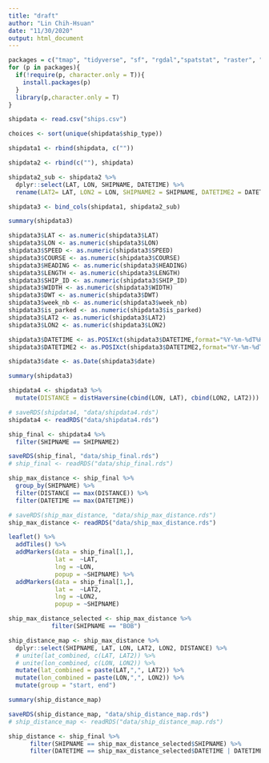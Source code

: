 ```yaml
---
title: "draft"
author: "Lin Chih-Hsuan"
date: "11/30/2020"
output: html_document
---
```


```r
packages = c("tmap", "tidyverse", "sf", "rgdal","spatstat", "raster", "maptools", "rgeos", "dplyr", "spatstat", "OpenStreetMap", "tmaptools", "dplyr", "geosphere", "leaflet", "plotly")
for (p in packages){
  if(!require(p, character.only = T)){
    install.packages(p)
  }
  library(p,character.only = T)
}
```

```r
shipdata <- read.csv("ships.csv")
```

```r
choices <- sort(unique(shipdata$ship_type))
```

```r
shipdata1 <- rbind(shipdata, c(""))
```

```r
shipdata2 <- rbind(c(""), shipdata)
```

```r
shipdata2_sub <- shipdata2 %>%
  dplyr::select(LAT, LON, SHIPNAME, DATETIME) %>%
  rename(LAT2= LAT, LON2 = LON, SHIPNAME2 = SHIPNAME, DATETIME2 = DATETIME)
```

```r
shipdata3 <- bind_cols(shipdata1, shipdata2_sub)
```

```r
summary(shipdata3)
```

```r
shipdata3$LAT <- as.numeric(shipdata3$LAT)
shipdata3$LON <- as.numeric(shipdata3$LON)
shipdata3$SPEED <- as.numeric(shipdata3$SPEED)
shipdata3$COURSE <- as.numeric(shipdata3$COURSE)
shipdata3$HEADING <- as.numeric(shipdata3$HEADING)
shipdata3$LENGTH <- as.numeric(shipdata3$LENGTH)
shipdata3$SHIP_ID <- as.numeric(shipdata3$SHIP_ID)
shipdata3$WIDTH <- as.numeric(shipdata3$WIDTH)
shipdata3$DWT <- as.numeric(shipdata3$DWT)
shipdata3$week_nb <- as.numeric(shipdata3$week_nb)
shipdata3$is_parked <- as.numeric(shipdata3$is_parked)
shipdata3$LAT2 <- as.numeric(shipdata3$LAT2)
shipdata3$LON2 <- as.numeric(shipdata3$LON2)
```

```r
shipdata3$DATETIME <- as.POSIXct(shipdata3$DATETIME,format="%Y-%m-%dT%H:%M:%OS")
shipdata3$DATETIME2 <- as.POSIXct(shipdata3$DATETIME2,format="%Y-%m-%dT%H:%M:%OS")
```

```r
shipdata3$date <- as.Date(shipdata3$date)
```

```r
summary(shipdata3)
```

```r
shipdata4 <- shipdata3 %>%
  mutate(DISTANCE = distHaversine(cbind(LON, LAT), cbind(LON2, LAT2)))
```

```r
# saveRDS(shipdata4, "data/shipdata4.rds")
shipdata4 <- readRDS("data/shipdata4.rds")
```

```r
ship_final <- shipdata4 %>%
  filter(SHIPNAME == SHIPNAME2)
```

```r
saveRDS(ship_final, "data/ship_final.rds")
# ship_final <- readRDS("data/ship_final.rds")
```

```r
ship_max_distance <- ship_final %>%
  group_by(SHIPNAME) %>%
  filter(DISTANCE == max(DISTANCE)) %>%
  filter(DATETIME == max(DATETIME))
```

```r
# saveRDS(ship_max_distance, "data/ship_max_distance.rds")
ship_max_distance <- readRDS("data/ship_max_distance.rds")
```

```r
leaflet() %>% 
  addTiles() %>%
  addMarkers(data = ship_final[1,],
             lat =  ~LAT,
             lng = ~LON,
             popup = ~SHIPNAME) %>%
  addMarkers(data = ship_final[1,],
             lat =  ~LAT2,
             lng = ~LON2,
             popup = ~SHIPNAME)
```

```r
ship_max_distance_selected <- ship_max_distance %>%
            filter(SHIPNAME == "BOB")
```

```r
ship_distance_map <- ship_max_distance %>%
  dplyr::select(SHIPNAME, LAT, LON, LAT2, LON2, DISTANCE) %>%
  # unite(lat_combined, c(LAT, LAT2)) %>%
  # unite(lon_combined, c(LON, LON2)) %>%
  mutate(lat_combined = paste(LAT,",", LAT2)) %>%
  mutate(lon_combined = paste(LON,",", LON2)) %>%
  mutate(group = "start, end")
```

```r
summary(ship_distance_map)
```

```r
saveRDS(ship_distance_map, "data/ship_distance_map.rds")
# ship_distance_map <- readRDS("data/ship_distance_map.rds")
```

```r
ship_distance <- ship_final %>%
      filter(SHIPNAME == ship_max_distance_selected$SHIPNAME) %>%
      filter(DATETIME == ship_max_distance_selected$DATETIME | DATETIME == ship_max_distance_selected$DATETIME2)
```